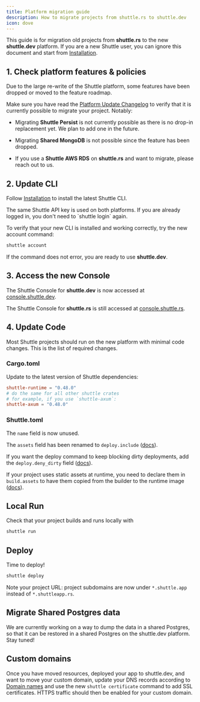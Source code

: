```yaml
---
title: Platform migration guide
description: How to migrate projects from shuttle.rs to shuttle.dev
icon: dove
---
```


This guide is for migration old projects from **shuttle.rs** to the new **shuttle.dev** platform.
If you are a new Shuttle user, you can ignore this document and start from [Installation](/getting-started/installation).

## 1. Check platform features & policies

<Warning>
Due to the large re-write of the Shuttle platform, some features have been dropped or moved to the feature roadmap.

Make sure you have read the [Platform Update Changelog](/introduction/platform-update#changelog) to verify that it is currently possible to migrate your project.
Notably:

- Migrating **Shuttle Persist** is not currently possible as there is no drop-in replacement yet.
We plan to add one in the future.

- Migrating **Shared MongoDB** is not possible since the feature has been dropped.

- If you use a **Shuttle AWS RDS** on **shuttle.rs** and want to migrate, please reach out to us.
</Warning>

<Snippet file="project-gc.mdx" />

## 2. Update CLI

Follow [Installation](/getting-started/installation) to install the latest Shuttle CLI.

<Snippet file="binaries.mdx" />

<Note>
The same Shuttle API key is used on both platforms. If you are already logged in, you don't need to `shuttle login` again.
</Note>

To verify that your new CLI is installed and working correctly, try the new account command:

```sh
shuttle account
```

If the command does not error, you are ready to use **shuttle.dev**.

## 3. Access the new Console

The Shuttle Console for **shuttle.dev** is now accessed at [console.shuttle.dev](https://console.shuttle.dev/).

The Shuttle Console for **shuttle.rs** is still accessed at [console.shuttle.rs](https://console.shuttle.rs/).

## 4. Update Code

Most Shuttle projects should run on the new platform with minimal code changes.
This is the list of required changes.

### Cargo.toml

Update to the latest version of Shuttle dependencies:

```toml Cargo.toml
shuttle-runtime = "0.48.0"
# do the same for all other shuttle crates
# for example, if you use `shuttle-axum`:
shuttle-axum = "0.48.0"
```

### Shuttle.toml

The `name` field is now unused.

The `assets` field has been renamed to `deploy.include` ([docs](/docs/files#include-ignored-files)).

If you want the deploy command to keep blocking dirty deployments, add the `deploy.deny_dirty` field ([docs](/docs/files#block-dirty-deployments)).

If your project uses static assets at runtime, you need to declare them in `build.assets` to have them copied from the builder to the runtime image ([docs](/docs/files#build-assets)).

## Local Run

Check that your project builds and runs locally with

```sh
shuttle run
```

## Deploy

Time to deploy!

```sh
shuttle deploy
```

Note your project URL: project subdomains are now under `*.shuttle.app` instead of `*.shuttleapp.rs`.

## Migrate Shared Postgres data

<Note>
We are currently working on a way to dump the data in a shared Postgres, so that it can be restored in a shared Postgres on the shuttle.dev platform.
Stay tuned!
</Note>


## Custom domains

Once you have moved resources, deployed your app to shuttle.dev, and want to move your custom domain, update your DNS records according to [Domain names](/docs/domain-names) and use the new `shuttle certificate` command to add SSL certificates.
HTTPS traffic should then be enabled for your custom domain.
